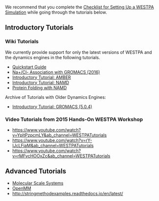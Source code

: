 We recommend that you complete the [[Checklist for Setting Up a WESTPA Simulation]] while going through the tutorials below.
 
== Introductory Tutorials ==

=== Wiki Tutorials ===
We currently provide support for only the latest versions of WESTPA and the dynamics engines in the following tutorials.
* [[Quickstart Guide|Quickstart Guide]] 
* [[Na+/Cl- Association with GROMACS (2016)]] 
* [[Amber Tutorial|Introductory Tutorial: AMBER]] 
* [[NAMD Tutorial|Introductory Tutorial: NAMD]] 
* [[Protein Folding with NAMD]]

Archive of Tutorials with Older Dynamics Engines:
* [[Gromacs Tutorial (5.0.4)|Introductory Tutorial: GROMACS (5.0.4)]] 

=== Video Tutorials from 2015 Hands-On WESTPA Workshop ===
* [[An introduction to WESTPA|https://www.youtube.com/watch?v=YpltPzpcmLY&amp;ab_channel=WESTPATutorials]] 
* [[Introductory Tutorial: BioNetGen (systems biology software)|https://www.youtube.com/watch?v=rY-IJcLFiaM&amp;ab_channel=WESTPATutorials]] 
* [[Introductory Tutorial: Analysis tools|https://www.youtube.com/watch?v=rMFvcHOOxZc&amp;ab_channel=WESTPATutorials]]

== Advanced Tutorials ==

* [[Molecular Scale Systems Tutorial|Molecular Scale Systems]]
* [[OpenMM Tutorial|OpenMM]]
* [[Weighted ensemble-based string method|http://stringmethodexamples.readthedocs.io/en/latest/]]

